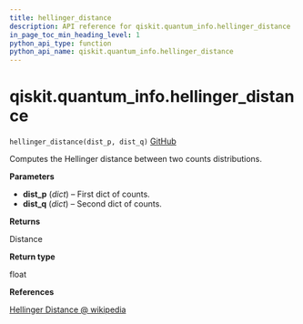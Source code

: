 ```yaml
---
title: hellinger_distance
description: API reference for qiskit.quantum_info.hellinger_distance
in_page_toc_min_heading_level: 1
python_api_type: function
python_api_name: qiskit.quantum_info.hellinger_distance
---
```


# qiskit.quantum\_info.hellinger\_distance

<span id="qiskit.quantum_info.hellinger_distance" />

`hellinger_distance(dist_p, dist_q)` [GitHub](https://github.com/qiskit/qiskit/tree/stable/0.23/qiskit/quantum_info/analysis/distance.py "view source code")

Computes the Hellinger distance between two counts distributions.

**Parameters**

*   **dist\_p** (*dict*) – First dict of counts.
*   **dist\_q** (*dict*) – Second dict of counts.

**Returns**

Distance

**Return type**

float

**References**

[Hellinger Distance @ wikipedia](https://en.wikipedia.org/wiki/Hellinger_distance)

